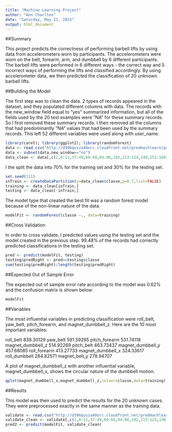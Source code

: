 ```yaml
---
title: "Machine Learning Project"
author: "Ann Charlton"
date: "Saturday, May 23, 2015"
output: html_document
---
```


##Summary

This project predicts the correctness of performing barbell lifts by using data from accelerometers worn by participants. The accelerometers were worn on the belt, forearm, arm, and dumbbell by 6 different participants. The barbell lifts were performed in 6 different ways - the correct way and 5 incorrect ways of performing the lifts and classified accordingly. By using accelerometer data, we then predicted the classification of 20 unknown barbell lifts.

##Building the Model

The first step was to clean the data. 2 types of records appeared in the dataset, and they populated different columns with data. The records with the new_window field equal to "yes" summarized information, but all of the fields used by the 20 test examples were "NA" for these summary records. So I first removed these summary records. I then removed all the columns that had predominantly "NA" values that had been used by the summary records. This left 52 different variables were used along with user_name.

```r
library(caret); library(ggplot2); library(randomForest)
data <- read.csv("http://d396qusza40orc.cloudfront.net/predmachlearn/pml-training.csv",header=TRUE)
data <- subset(data,new_window=="no")
data_clean <- data[,c(2,8:11,37:49,60:68,84:86,102,113:124,140,151:160)]

```

I the split the data into 70% for the training set and 30% for the testing set.

```r
set.seed(111)
inTrain <- createDataPartition(y=data_clean$classe,p=0.7,list=FALSE)
training <- data_clean[inTrain,]
testing <- data_clean[-inTrain,]

```

The model type that created the best fit was a random forest model because of the non-linear nature of the data.

```r
modelFit <- randomForest(classe ~., data=training)
```

##Cross Validation

In order to cross validate, I predicted values using the testing set and the model created in the previous step. 99.48% of the records had correctly predicted classifications in the testing set.

```r
pred <- predict(modelFit, testing)
testing$predRight <- pred==testing$classe
sum(testing$predRight)/length(testing$predRight)
```

##Expected Out of Sample Error

The expected out of sample error rate according to the model was 0.62% and the confusion matrix is shown below:

```r
modelFit
```


##Variables

The most influential variables in predicting classification were roll_belt, yaw_belt, pitch_forearm, and magnet_dumbbell_z. Here are the 10 most important variables:

roll_belt            838.30129
yaw_belt             591.59265
pitch_forearm        531.74118
magnet_dumbbell_z    514.92269
pitch_belt           463.73437
magnet_dumbbell_y    457.68085
roll_forearm         413.27733
magnet_dumbbell_x    324.33617
roll_dumbbell        284.82571
magnet_belt_y        278.94707

A plot of magnet_dumbbell_z with another influential variable, magnet_dumbbell_x, shows the circular nature of the dumbbell motion. 

```r
qplot(magnet_dumbbell_x,magnet_dumbbell_z,colour=classe,data=training)
```

##Results

This model was then used to predict the results for the 20 unknown cases. They were preprocessed exactly in the same manner as the training data.

```r
validate <- read.csv("http://d396qusza40orc.cloudfront.net/predmachlearn/pml-testing.csv",header=TRUE)
validate_clean <- validate[,c(2,8:11,37:49,60:68,84:86,102,113:124,140,151:160)]
pred2 <- predict(modelFit, validate_clean)
```

